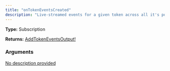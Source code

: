```yaml
---
title: "onTokenEventsCreated"
description: "Live-streamed events for a given token across all it's pools"
---
```


**Type:** Subscription

**Returns:** [AddTokenEventsOutput!](/api-reference/types/addtokeneventsoutput)

### Arguments

<a href="/api-reference/types/ontokeneventscreatedinput">
  <ResponseField name="input" type="OnTokenEventsCreatedInput!" required>
    No description provided
  </ResponseField>
</a>

